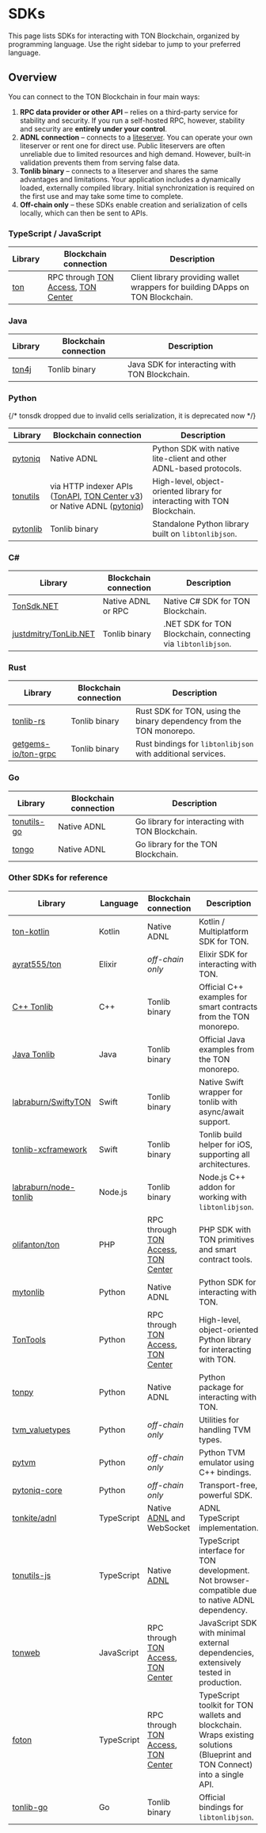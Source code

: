 
# SDKs

This page lists SDKs for interacting with TON Blockchain, organized by programming language.
Use the right sidebar to jump to your preferred language.

## Overview


You can connect to the TON Blockchain in four main ways:

1. **RPC data provider or other API** – relies on a third-party service for stability and security. If you run a self-hosted RPC, however, stability and security are **entirely under your control**.
2. **ADNL connection** – connects to a [liteserver](/v3/guidelines/nodes/running-nodes/liteserver-node). You can operate your own liteserver or rent one for direct use. Public liteservers are often unreliable due to limited resources and high demand. However, built-in validation prevents them from serving false data.
3. **Tonlib binary** – connects to a liteserver and shares the same advantages and limitations. Your application includes a dynamically loaded, externally compiled library. Initial synchronization is required on the first use and may take some time to complete.
4. **Off-chain only** – these SDKs enable creation and serialization of cells locally, which can then be sent to APIs.

### TypeScript / JavaScript

| Library                                    | Blockchain connection                                                                                      | Description                                                                                                                                              |
| ------------------------------------------ |------------------------------------------------------------------------------------------------------------|----------------------------------------------------------------------------------------------------------------------------------------------------------|
| [ton](https://github.com/ton-org/ton)      | RPC through [TON Access](https://www.orbs.com/ton-access/), [TON Center](https://toncenter.com/api/v2/)         | Client library providing wallet wrappers for building DApps on TON Blockchain. |


### Java

| Library                                    | Blockchain connection | Description                                          |
| ------------------------------------------ | --------------------- |------------------------------------------------------|
| [ton4j](https://github.com/neodix42/ton4j) | Tonlib binary         | Java SDK for interacting with TON Blockchain.       |


### Python

{/* tonsdk dropped due to invalid cells serialization, it is deprecated now */}

| Library                                           | Blockchain connection                                                                                                                                              | Description                                                                   |
| ------------------------------------------------- |--------------------------------------------------------------------------------------------------------------------------------------------------------------------|-------------------------------------------------------------------------------|
| [pytoniq](https://github.com/yungwine/pytoniq)    | Native ADNL                                                                                                                                                        | Python SDK with native lite-client and other ADNL-based protocols.            |
| [tonutils](https://github.com/nessshon/tonutils)  | via HTTP indexer APIs ([TonAPI](https://docs.tonconsole.com/tonapi), [TON Center v3](https://toncenter.com/api/v3)) or Native ADNL ([pytoniq](https://github.com/yungwine/pytoniq)) | High-level, object-oriented library for interacting with TON Blockchain.      |
| [pytonlib](https://github.com/toncenter/pytonlib) | Tonlib binary                                                                                                                                                      | Standalone Python library built on `libtonlibjson`.                        |

### C#

| Library                                                           | Blockchain connection | Description                                                  |
| ----------------------------------------------------------------- | --------------------- | ------------------------------------------------------------ |
| [TonSdk.NET](https://github.com/continuation-team/TonSdk.NET)     | Native ADNL or RPC    | Native C# SDK for TON Blockchain.                         |
| [justdmitry/TonLib.NET](https://github.com/justdmitry/TonLib.NET) | Tonlib binary         | .NET SDK for TON Blockchain, connecting via `libtonlibjson`. |

### Rust

| Library                                                       | Blockchain connection | Description                                                  |
| ------------------------------------------------------------- | --------------------- | ------------------------------------------------------------ |
| [tonlib-rs](https://github.com/ston-fi/tonlib-rs)             | Tonlib binary         | Rust SDK for TON, using the binary dependency from the TON monorepo.|
| [getgems-io/ton-grpc](https://github.com/getgems-io/ton-grpc) | Tonlib binary         | Rust bindings for `libtonlibjson` with additional services.     |

### Go

| Library                                                  | Blockchain connection | Description                                    |
| -------------------------------------------------------- | --------------------- | ---------------------------------------------- |
| [tonutils-go](https://github.com/xssnick/tonutils-go)    | Native ADNL           | Go library for interacting with TON Blockchain.|
| [tongo](https://github.com/tonkeeper/tongo)              | Native ADNL           | Go library for the TON Blockchain. |


### Other SDKs for reference

| Library                                                                     | Language   | Blockchain connection                                                                                                       | Description                                                                                                                                                               |
| --------------------------------------------------------------------------- | ---------- |-----------------------------------------------------------------------------------------------------------------------------|---------------------------------------------------------------------------------------------------------------------------------------------------------------------------|
| [ton-kotlin](https://github.com/ton-community/ton-kotlin)                   | Kotlin     | Native ADNL                                                                                                                 | Kotlin / Multiplatform SDK for TON.                                                                                                                                       |
| [ayrat555/ton](https://github.com/ayrat555/ton)                             | Elixir     | _off-chain only_                                                                                                            | Elixir SDK for interacting with TON.                                                                                                                                      |
| [C++ Tonlib](https://github.com/ton-blockchain/ton/tree/master/example/cpp) | C++        | Tonlib binary                                                                                                               | Official C++ examples for smart contracts from the TON monorepo.                                                                                                          |
| [Java Tonlib](https://github.com/ton-blockchain/tonlib-java)                | Java       | Tonlib binary                                                                                                               | Official Java examples from the TON monorepo.                                                                                                                             |
| [labraburn/SwiftyTON](https://github.com/labraburn/SwiftyTON)               | Swift      | Tonlib binary                                                                                                               | Native Swift wrapper for tonlib with async/await support.                                                                                                                 |
| [tonlib-xcframework](https://github.com/labraburn/tonlib-xcframework)       | Swift      | Tonlib binary                                                                                                               | Tonlib build helper for iOS, supporting all architectures.                                                                                                                |
| [labraburn/node-tonlib](https://github.com/labraburn/node-tonlib)           | Node.js    | Tonlib binary                                                                                                               | Node.js C++ addon for working with `libtonlibjson`.                                                                                                                       |
| [olifanton/ton](https://github.com/olifanton/ton)                           | PHP        | RPC through [TON Access](https://www.orbs.com/ton-access/), [TON Center](https://toncenter.com/api/v2/)                        | PHP SDK with TON primitives and smart contract tools.                                                                                                                     |
| [mytonlib](https://github.com/igroman787/mytonlib)                          | Python     | Native ADNL                                                                                                                 | Python SDK for interacting with TON.                                                                                                                                      |
| [TonTools](https://github.com/yungwine/TonTools)                            | Python     | RPC through [TON Access](https://www.orbs.com/ton-access/), [TON Center](https://toncenter.com/api/v2/)                        | High-level, object-oriented Python library for interacting with TON.                                                                                                      |
| [tonpy](https://github.com/disintar/tonpy)                                  | Python     | Native ADNL                                                                                                                 | Python package for interacting with TON.                                                                                                                                  |
| [tvm_valuetypes](https://github.com/toncenter/tvm_valuetypes)               | Python     | _off-chain only_                                                                                                            | Utilities for handling TVM types.                                                                                                                                         |
| [pytvm](https://github.com/yungwine/pytvm)                                  | Python     | _off-chain only_                                                                                                            | Python TVM emulator using C++ bindings.                                                                                                                                   |
| [pytoniq-core](https://github.com/yungwine/pytoniq-core)                    | Python     | _off-chain only_                                                                                                            | Transport-free, powerful SDK.                                                                                                                                             |
| [tonkite/adnl](https://github.com/tonkite/adnl)                             | TypeScript | Native [ADNL](/v3/documentation/network/protocols/adnl/adnl-tcp) and WebSocket                                             | ADNL TypeScript implementation.                                                                                                                                           |
| [tonutils-js](https://github.com/thekiba/tonutils)                          | TypeScript | Native [ADNL](/v3/documentation/network/protocols/adnl/adnl-tcp)                                                            | TypeScript interface for TON development. Not browser-compatible due to native ADNL dependency.                                                                           |
| [tonweb](https://github.com/toncenter/tonweb)                               | JavaScript | RPC through [TON Access](https://www.orbs.com/ton-access/), [TON Center](https://toncenter.com/api/v2/)                      | JavaScript SDK with minimal external dependencies, extensively tested in production.                                                                                      |
| [foton](https://foton.sh/)                                                  | TypeScript | RPC through [TON Access](https://www.orbs.com/ton-access/), [TON Center](https://toncenter.com/api/v2/)                      | TypeScript toolkit for TON wallets and blockchain. Wraps existing solutions (Blueprint and TON Connect) into a single API.                                               |
| [tonlib-go](https://github.com/ton-blockchain/tonlib-go)                    | Go         | Tonlib binary                                                                                                               | Official bindings for `libtonlibjson`.                                                                                                                                      |


<Feedback />
